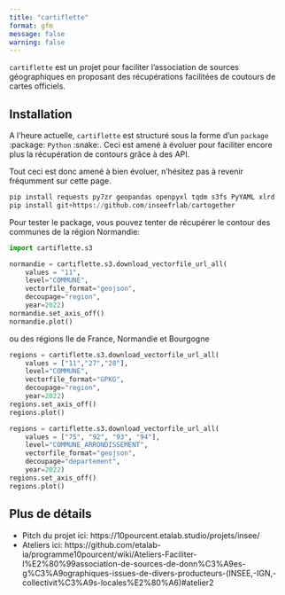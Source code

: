 ```yaml
---
title: "cartiflette"
format: gfm
message: false
warning: false
---
```


`cartiflette` est un projet pour faciliter l'association de sources
géographiques en proposant des récupérations facilitées de coutours
de cartes officiels. 

## Installation

A l'heure actuelle, `cartiflette` est structuré sous
la forme d'un `package` :package: `Python` :snake:.
Ceci est amené à évoluer pour faciliter encore plus
la récupération de contours grâce à des API. 

Tout ceci est donc amené à bien évoluer, n'hésitez pas à 
revenir fréqumment sur cette page. 

```python
pip install requests py7zr geopandas openpyxl tqdm s3fs PyYAML xlrd
pip install git+https://github.com/inseefrlab/cartogether
```

Pour tester le package, vous pouvez tenter de récupérer
le contour des communes de la région Normandie:

```python
import cartiflette.s3

normandie = cartiflette.s3.download_vectorfile_url_all(
    values = "11",
    level="COMMUNE",
    vectorfile_format="geojson",
    decoupage="region",
    year=2022)
normandie.set_axis_off()
normandie.plot()
```

ou des régions Ile de France, Normandie et Bourgogne


```python
regions = cartiflette.s3.download_vectorfile_url_all(
    values = ["11","27","28"],
    level="COMMUNE",
    vectorfile_format="GPKG",
    decoupage="region",
    year=2022)
regions.set_axis_off()
regions.plot()
```

```python
regions = cartiflette.s3.download_vectorfile_url_all(
    values = ["75", "92", "93", "94"],
    level="COMMUNE_ARRONDISSEMENT",
    vectorfile_format="geojson",
    decoupage="departement",
    year=2022)
regions.set_axis_off()
regions.plot()
```

## Plus de détails

- Pitch du projet ici: https://10pourcent.etalab.studio/projets/insee/
- Ateliers ici: https://github.com/etalab-ia/programme10pourcent/wiki/Ateliers-Faciliter-l%E2%80%99association-de-sources-de-donn%C3%A9es-g%C3%A9ographiques-issues-de-divers-producteurs-(INSEE,-IGN,-collectivit%C3%A9s-locales%E2%80%A6)#atelier2
